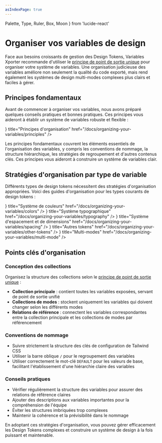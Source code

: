 ```yaml
---
asIndexPage: true
---
```


  Palette,
  Type,
  Ruler,
  Box,
  Moon
} from 'lucide-react'

# Organiser vos variables de design

Face aux besoins croissants de gestion des Design Tokens, Variables Xporter recommande d'utiliser le [principe de point de sortie unique](/docs/single-outlet-principle) pour organiser votre système de variables. Une organisation judicieuse des variables améliore non seulement la qualité du code exporté, mais rend également les systèmes de design multi-modes complexes plus clairs et faciles à gérer.

## Principes fondamentaux

Avant de commencer à organiser vos variables, nous avons préparé quelques conseils pratiques et bonnes pratiques. Ces principes vous aideront à établir un système de variables robuste et flexible :

<Cards>
  <Cards.Card
    icon={<Type />}
    title="Principes d'organisation"
    href="/docs/organizing-your-variables/principles"
  />
</Cards>

Les principes fondamentaux couvrent les éléments essentiels de l'organisation des variables, y compris les conventions de nommage, la structure hiérarchique, les stratégies de regroupement et d'autres contenus clés. Ces principes vous aideront à construire un système de variables clair.

## Stratégies d'organisation par type de variable

Différents types de design tokens nécessitent des stratégies d'organisation appropriées. Voici des guides d'organisation pour les types courants de design tokens :

<Cards>
  <Cards.Card
    icon={<Palette />}
    title="Système de couleurs"
    href="/docs/organizing-your-variables/colors"
  />
  <Cards.Card
    icon={<Type />}
    title="Système typographique"
    href="/docs/organizing-your-variables/typography"
  />
  <Cards.Card
    icon={<Ruler />}
    title="Système d'espacement et de dimensions"
    href="/docs/organizing-your-variables/spacing"
  />
  <Cards.Card
    icon={<Box />}
    title="Autres tokens"
    href="/docs/organizing-your-variables/other-tokens"
  />
  <Cards.Card
    icon={<Moon />}
    title="Multi-modes"
    href="/docs/organizing-your-variables/multi-mode"
  />
</Cards>

## Points clés d'organisation

### Conception des collections

Organisez la structure des collections selon le [principe de point de sortie unique](/docs/single-outlet-principle) :

- **Collection principale** : contient toutes les variables exposées, servant de point de sortie unifié
- **Collections de modes** : stockent uniquement les variables qui doivent changer selon les différents modes
- **Relations de référence** : connectent les variables correspondantes entre la collection principale et les collections de modes par référencement

### Conventions de nommage

- Suivre strictement la structure des clés de configuration de Tailwind CSS
- Utiliser la barre oblique `/` pour le regroupement des variables
- Utiliser correctement le mot-clé `DEFAULT` pour les valeurs de base, facilitant l'établissement d'une hiérarchie claire des variables

### Conseils pratiques

- Vérifier régulièrement la structure des variables pour assurer des relations de référence claires
- Ajouter des descriptions aux variables importantes pour la compréhension de l'équipe
- Éviter les structures imbriquées trop complexes
- Maintenir la cohérence et la prévisibilité dans le nommage

En adoptant ces stratégies d'organisation, vous pouvez gérer efficacement les Design Tokens complexes et construire un système de design à la fois puissant et maintenable.
